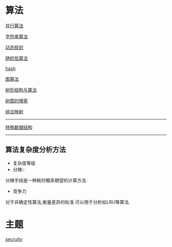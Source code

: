 = 算法 =

[[parallel_algo|并行算法]]

[[string_algo|字符串算法]]

[[dynamic_programming|动态规划]]

[[rand_algo|随机性算法]]

[[hash]]

[[graph_algo|图算法]]

[[tree_algo|树形结构与算法]]

[[bfs_dfs|树图的搜索]]

[[combine_map|组合映射]]
----

[[struct|特殊数据结构]]
----
== 算法复杂度分析方法 ==
* 复杂度等级
* 分摊::
分摊手段是一种耗时概率期望的计算方法.
* 竞争力
对于非确定性算法,衡量差异的标准.可以用于分析如LRU等算法.

= 主题 =
[[secruity]]

